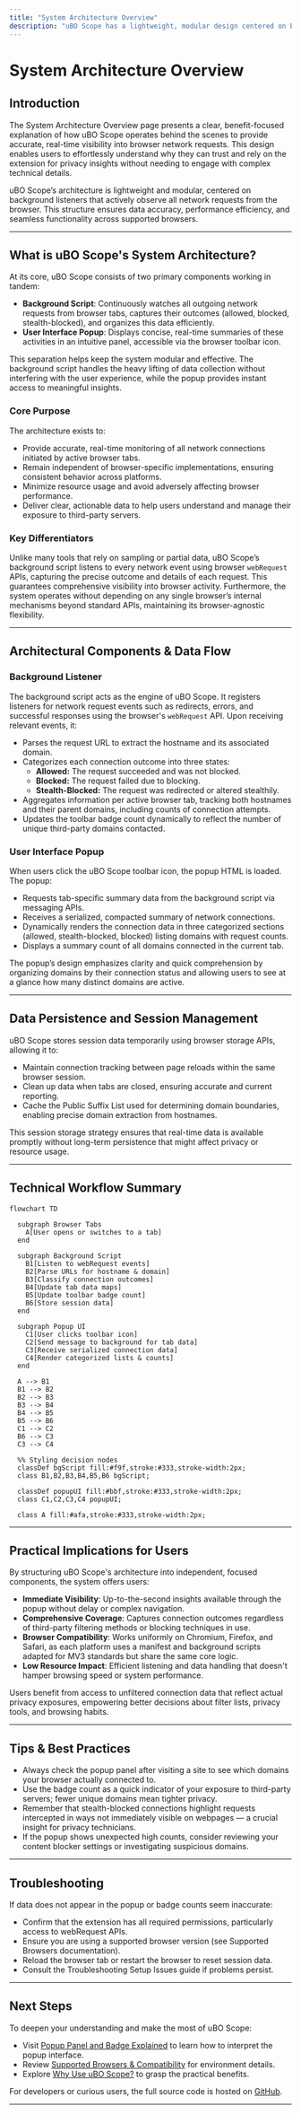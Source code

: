 ```yaml
---
title: "System Architecture Overview"
description: "uBO Scope has a lightweight, modular design centered on background listeners that observe all browser network requests. The background script captures outcomes for each request and relays concise summaries to the user interface popup. This approach ensures accurate, real-time visibility while staying browser-agnostic."
---
```


# System Architecture Overview

## Introduction

The System Architecture Overview page presents a clear, benefit-focused explanation of how uBO Scope operates behind the scenes to provide accurate, real-time visibility into browser network requests. This design enables users to effortlessly understand why they can trust and rely on the extension for privacy insights without needing to engage with complex technical details.

uBO Scope’s architecture is lightweight and modular, centered on background listeners that actively observe all network requests from the browser. This structure ensures data accuracy, performance efficiency, and seamless functionality across supported browsers.

---

## What is uBO Scope's System Architecture?

At its core, uBO Scope consists of two primary components working in tandem:

- **Background Script**: Continuously watches all outgoing network requests from browser tabs, captures their outcomes (allowed, blocked, stealth-blocked), and organizes this data efficiently.
- **User Interface Popup**: Displays concise, real-time summaries of these activities in an intuitive panel, accessible via the browser toolbar icon.

This separation helps keep the system modular and effective. The background script handles the heavy lifting of data collection without interfering with the user experience, while the popup provides instant access to meaningful insights.

### Core Purpose

The architecture exists to: 

- Provide accurate, real-time monitoring of all network connections initiated by active browser tabs.
- Remain independent of browser-specific implementations, ensuring consistent behavior across platforms.
- Minimize resource usage and avoid adversely affecting browser performance.
- Deliver clear, actionable data to help users understand and manage their exposure to third-party servers.

### Key Differentiators

Unlike many tools that rely on sampling or partial data, uBO Scope’s background script listens to every network event using browser `webRequest` APIs, capturing the precise outcome and details of each request. This guarantees comprehensive visibility into browser activity. Furthermore, the system operates without depending on any single browser’s internal mechanisms beyond standard APIs, maintaining its browser-agnostic flexibility.

---

## Architectural Components & Data Flow

### Background Listener

The background script acts as the engine of uBO Scope. It registers listeners for network request events such as redirects, errors, and successful responses using the browser's `webRequest` API. Upon receiving relevant events, it:

- Parses the request URL to extract the hostname and its associated domain.
- Categorizes each connection outcome into three states:
  - **Allowed:** The request succeeded and was not blocked.
  - **Blocked:** The request failed due to blocking.
  - **Stealth-Blocked:** The request was redirected or altered stealthily.
- Aggregates information per active browser tab, tracking both hostnames and their parent domains, including counts of connection attempts.
- Updates the toolbar badge count dynamically to reflect the number of unique third-party domains contacted.

### User Interface Popup

When users click the uBO Scope toolbar icon, the popup HTML is loaded. The popup:

- Requests tab-specific summary data from the background script via messaging APIs.
- Receives a serialized, compacted summary of network connections.
- Dynamically renders the connection data in three categorized sections (allowed, stealth-blocked, blocked) listing domains with request counts.
- Displays a summary count of all domains connected in the current tab.

The popup’s design emphasizes clarity and quick comprehension by organizing domains by their connection status and allowing users to see at a glance how many distinct domains are active.

---

## Data Persistence and Session Management

uBO Scope stores session data temporarily using browser storage APIs, allowing it to:

- Maintain connection tracking between page reloads within the same browser session.
- Clean up data when tabs are closed, ensuring accurate and current reporting.
- Cache the Public Suffix List used for determining domain boundaries, enabling precise domain extraction from hostnames.

This session storage strategy ensures that real-time data is available promptly without long-term persistence that might affect privacy or resource usage.

---

## Technical Workflow Summary

```mermaid
flowchart TD

  subgraph Browser Tabs
    A[User opens or switches to a tab]
  end

  subgraph Background Script
    B1[Listen to webRequest events]
    B2[Parse URLs for hostname & domain]
    B3[Classify connection outcomes]
    B4[Update tab data maps]
    B5[Update toolbar badge count]
    B6[Store session data]
  end

  subgraph Popup UI
    C1[User clicks toolbar icon]
    C2[Send message to background for tab data]
    C3[Receive serialized connection data]
    C4[Render categorized lists & counts]
  end

  A --> B1
  B1 --> B2
  B2 --> B3
  B3 --> B4
  B4 --> B5
  B5 --> B6
  C1 --> C2
  B6 --> C3
  C3 --> C4

  %% Styling decision nodes
  classDef bgScript fill:#f9f,stroke:#333,stroke-width:2px;
  class B1,B2,B3,B4,B5,B6 bgScript;

  classDef popupUI fill:#bbf,stroke:#333,stroke-width:2px;
  class C1,C2,C3,C4 popupUI;

  class A fill:#afa,stroke:#333,stroke-width:2px;

```

---

## Practical Implications for Users

By structuring uBO Scope's architecture into independent, focused components, the system offers users:

- **Immediate Visibility**: Up-to-the-second insights available through the popup without delay or complex navigation.
- **Comprehensive Coverage**: Captures connection outcomes regardless of third-party filtering methods or blocking techniques in use.
- **Browser Compatibility**: Works uniformly on Chromium, Firefox, and Safari, as each platform uses a manifest and background scripts adapted for MV3 standards but share the same core logic.
- **Low Resource Impact**: Efficient listening and data handling that doesn't hamper browsing speed or system performance.

Users benefit from access to unfiltered connection data that reflect actual privacy exposures, empowering better decisions about filter lists, privacy tools, and browsing habits.

---

## Tips & Best Practices

- Always check the popup panel after visiting a site to see which domains your browser actually connected to.
- Use the badge count as a quick indicator of your exposure to third-party servers; fewer unique domains mean tighter privacy.
- Remember that stealth-blocked connections highlight requests intercepted in ways not immediately visible on webpages — a crucial insight for privacy technicians.
- If the popup shows unexpected high counts, consider reviewing your content blocker settings or investigating suspicious domains.

---

## Troubleshooting

If data does not appear in the popup or badge counts seem inaccurate:

- Confirm that the extension has all required permissions, particularly access to webRequest APIs.
- Ensure you are using a supported browser version (see Supported Browsers documentation).
- Reload the browser tab or restart the browser to reset session data.
- Consult the Troubleshooting Setup Issues guide if problems persist.

---

## Next Steps

To deepen your understanding and make the most of uBO Scope:

- Visit [Popup Panel and Badge Explained](/overview/feature-overview-usage/popover-and-badge) to learn how to interpret the popup interface.
- Review [Supported Browsers & Compatibility](/overview/feature-overview-usage/supported-browsers) for environment details.
- Explore [Why Use uBO Scope?](/overview/introduction-and-value/product-value) to grasp the practical benefits.

For developers or curious users, the full source code is hosted on [GitHub](https://github.com/gorhill/uBO-Scope).

---